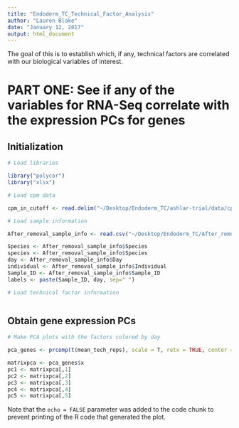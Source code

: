 ```yaml
---
title: "Endoderm_TC_Technical_Factor_Analysis"
author: "Lauren Blake"
date: "January 12, 2017"
output: html_document
---
```


The goal of this is to establish which, if any, technical factors are correlated with our biological variables of interest. 

# PART ONE: See if any of the variables for RNA-Seq correlate with the expression PCs for genes

## Initialization

```r
# Load libraries

library("polycor")
library("xlsx")

# Load cpm data 

cpm_in_cutoff <- read.delim("~/Desktop/Endoderm_TC/ashlar-trial/data/cpm_norm_data.txt")

# Load sample information

After_removal_sample_info <- read.csv("~/Desktop/Endoderm_TC/After_removal_sample_info.csv")

Species <- After_removal_sample_info$Species
species <- After_removal_sample_info$Species
day <- After_removal_sample_info$Day
individual <- After_removal_sample_info$Individual
Sample_ID <- After_removal_sample_info$Sample_ID
labels <- paste(Sample_ID, day, sep=" ")

# Load technical factor information



```

## Obtain gene expression PCs

```r
# Make PCA plots with the factors colored by day

pca_genes <- prcomp(t(mean_tech_reps), scale = T, retx = TRUE, center = TRUE)

matrixpca <- pca_genes$x
pc1 <- matrixpca[,1]
pc2 <- matrixpca[,2]
pc3 <- matrixpca[,3]
pc4 <- matrixpca[,4]
pc5 <- matrixpca[,5]

```

Note that the `echo = FALSE` parameter was added to the code chunk to prevent printing of the R code that generated the plot.
